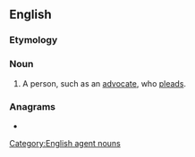 ==English==

===Etymology===
{{suffix|en|plead|er}}

===Noun===
{{en-noun}}

# A person, such as an [[advocate]], who [[plead]]s.

===Anagrams===
* {{anagrams|en|pearled|pedaler|predeal|replead}}

[[Category:English agent nouns]]